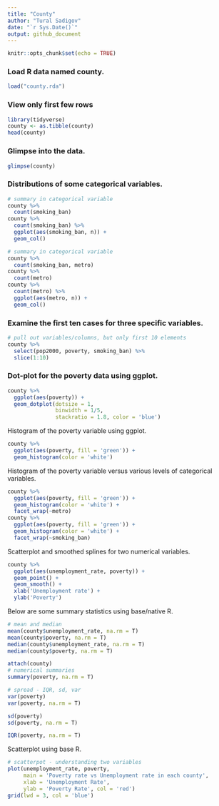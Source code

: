 ```yaml
---
title: "County"
author: "Tural Sadigov" 
date: "`r Sys.Date()`"
output: github_document
---
```


```r
knitr::opts_chunk$set(echo = TRUE)
```

### Load R data named county.

```r
load("county.rda")
```

### View only first few rows

```r
library(tidyverse)
county <- as.tibble(county)
head(county)
```

### Glimpse into the data.

```r
glimpse(county)
```

### Distributions of some categorical variables.

```r
# summary in categorical variable
county %>% 
  count(smoking_ban)
county %>% 
  count(smoking_ban) %>% 
  ggplot(aes(smoking_ban, n)) +
  geom_col()
```

```r
# summary in categorical variable
county %>% 
  count(smoking_ban, metro)
county %>% 
  count(metro)
county %>% 
  count(metro) %>% 
  ggplot(aes(metro, n)) +
  geom_col()
```

### Examine the first ten cases for three specific variables.

```r
# pull out variables/columns, but only first 10 elements
county %>% 
  select(pop2000, poverty, smoking_ban) %>% 
  slice(1:10)
```

### Dot-plot for the poverty data using ggplot. 

```r
county %>% 
  ggplot(aes(poverty)) +
  geom_dotplot(dotsize = 1, 
               binwidth = 1/5, 
               stackratio = 1.8, color = 'blue')
```

Histogram of the poverty variable using ggplot.

```r
county %>% 
  ggplot(aes(poverty, fill = 'green')) +
  geom_histogram(color = 'white')
```

Histogram of the poverty variable versus various levels of categorical variables.

```r
county %>% 
  ggplot(aes(poverty, fill = 'green')) +
  geom_histogram(color = 'white') +
  facet_wrap(~metro)
county %>% 
  ggplot(aes(poverty, fill = 'green')) +
  geom_histogram(color = 'white') +
  facet_wrap(~smoking_ban)
```

Scatterplot and smoothed splines for two numerical variables.

```r
county %>% 
  ggplot(aes(unemployment_rate, poverty)) +
  geom_point() +
  geom_smooth() +
  xlab('Unemployment rate') +
  ylab('Poverty') 
```

Below are some summary statistics using base/native R.

```r
# mean and median
mean(county$unemployment_rate, na.rm = T)
mean(county$poverty, na.rm = T)
median(county$unemployment_rate, na.rm = T)
median(county$poverty, na.rm = T)
```

```r
attach(county)
# numerical summaries
summary(poverty, na.rm = T)

# spread - IQR, sd, var
var(poverty)
var(poverty, na.rm = T)

sd(poverty)
sd(poverty, na.rm = T)

IQR(poverty, na.rm = T)
```

Scatterplot using base R.

```r
# scatterpot - understanding two variables
plot(unemployment_rate, poverty, 
     main = 'Poverty rate vs Unemployment rate in each county',
     xlab = 'Unemployment Rate',
     ylab = 'Poverty Rate', col = 'red')
grid(lwd = 3, col = 'blue')

```

